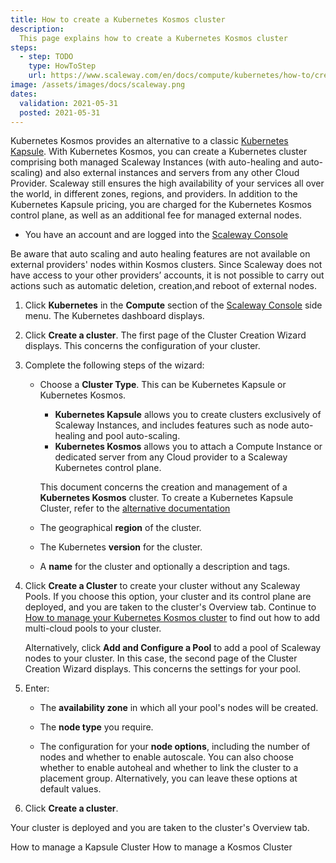```yaml
---
title: How to create a Kubernetes Kosmos cluster
description:
  This page explains how to create a Kubernetes Kosmos cluster
steps:
  - step: TODO
    type: HowToStep
    url: https://www.scaleway.com/en/docs/compute/kubernetes/how-to/create-kosmos-cluster/
image: /assets/images/docs/scaleway.png
dates:
  validation: 2021-05-31
  posted: 2021-05-31
---
```



Kubernetes Kosmos provides an alternative to a classic [Kubernetes Kapsule](/compute/kubernetes/concepts#kubernetes-kapsule). With Kubernetes Kosmos, you can create a Kubernetes cluster comprising both managed Scaleway Instances (with auto-healing and auto-scaling) and also external instances and servers from any other Cloud Provider. Scaleway still ensures the high availability of your services all over the world, in different zones, regions, and providers. In addition to the Kubernetes Kapsule pricing, you are charged for the Kubernetes Kosmos control plane, as well as an additional fee for managed external nodes.

<Message type="requirement">

- You have an account and are logged into the [Scaleway Console](https://console.scaleway.com) 

</Message>

<Message type="important">

  Be aware that auto scaling and auto healing features are not available on external providers' nodes within Kosmos clusters. Since Scaleway does not have access to your other providers’ accounts, it is not possible to carry out actions such as automatic deletion, creation,and reboot of external nodes.

</Message>

1. Click **Kubernetes** in the **Compute** section of the [Scaleway Console](https://console.scaleway.com) side menu. The Kubernetes dashboard displays.

2. Click **Create a cluster**. The first page of the Cluster Creation Wizard displays. This concerns the configuration of your cluster.

3. Complete the following steps of the wizard:

    <Lightbox src="/assets/scaleway-choose-cluster-type.png" alt="" />    
    
    * Choose a **Cluster Type**. This can be Kubernetes Kapsule or Kubernetes Kosmos.

      * **Kubernetes Kapsule** allows you to create clusters exclusively of Scaleway Instances, and includes features such as node auto-healing and pool auto-scaling.
      * **Kubernetes Kosmos** allows you to attach a Compute Instance or dedicated server from any Cloud provider to a Scaleway Kubernetes control plane.

      This document concerns the creation and management of a **Kubernetes Kosmos** cluster. To create a Kubernetes Kapsule Cluster, refer to the [alternative documentation](/compute/kubernetes/how-to/create-cluster)

    * The geographical **region** of the cluster.

    * The Kubernetes **version** for the cluster.

    * A **name** for the cluster and optionally a description and tags.

4. Click **Create a Cluster** to create your cluster without any Scaleway Pools. If you choose this option, your cluster and its control plane are deployed, and you are taken to the cluster's Overview tab. Continue to [How to manage your Kubernetes Kosmos cluster](/compute/kubernetes/how-to/edit-kosmos-cluster) to find out how to add multi-cloud pools to your cluster.

    Alternatively, click **Add and Configure a Pool** to add a pool of Scaleway nodes to your cluster. In this case, the second page of the Cluster Creation Wizard displays. This concerns the settings for your pool. 

5. Enter:

    * The **availability zone** in which all your pool's nodes will be created.

    * The **node type** you require.

    * The configuration for your **node options**, including the number of nodes and whether to enable autoscale. You can also choose whether to enable autoheal and whether to link the cluster to a placement group. Alternatively, you can leave these options at default values.

6. Click **Create a cluster**.

Your cluster is deployed and you are taken to the cluster's Overview tab.

<Navigation title="See Also">
  <PreviousButton to="/compute/kubernetes/how-to/edit-cluster/">How to manage a Kapsule Cluster</PreviousButton>
  <NextButton to="/compute/kubernetes/how-to/edit-kosmos-cluster/">How to manage a Kosmos Cluster</NextButton>
</Navigation>
